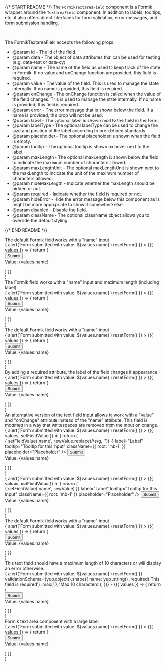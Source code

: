 
{/* START README */}
The `FormikTextareaField` component is a Formik wrapper around the `TextareaField` component. In addition to labels, tooltips, etc. it also offers direct interfaces for form validation, error messages, and form submission handling.

<br />

The FormikTextareaField accepts the following props:

- @param id - The id of the field.
- @param data - The object of data attributes that can be used for testing (e.g. data-test or data-cy)
- @param name - The name of the field as used to keep track of the state in Formik. If no value and onChange function are provided, this field is required.
- @param value - The value of the field. This is used to manage the state internally. If no name is provided, this field is required.
- @param onChange - The onChange function is called when the value of the field changes. This is used to manage the state internally. If no name is provided, this field is required.
- @param error - The error message that is shown below the field. If a name is provided, this prop will not be used.
- @param label - The optional label is shown next to the field in the form.
- @param labelType - The optional labelType can be used to change the size and position of the label according to pre-defined standards.
- @param placeholder - The optional placeholder is shown when the field is empty.
- @param tooltip - The optional tooltip is shown on hover next to the label.
- @param maxLength - The optional maxLength is shown below the field to indicate the maximum number of characters allowed.
- @param maxLengthUnit - The optional maxLengthUnit is shown next to the maxLength to indicate the unit of the maximum number of characters allowed.
- @param hideMaxLength - Indicate whether the maxLength should be hidden or not.
- @param required - Indicate whether the field is required or not.
- @param hideError - Hide the error message below this component as is might be more appropriate to show it somewhere else.
- @param disabled - Disable the field.
- @param className - The optional className object allows you to override the default styling.

{/* END README */}

  <div>
    <div>The default Formik field works with a "name" input</div>
    <Formik
      initialValues={{
        name: '',
      }}
      isInitialValid={false}
      onSubmit={async (values, { resetForm }) => {
        alert(`Form submitted with value: ${values.name}`)
        resetForm()
      }}
    >
      {({ values }) => {
        return (
          <div>
            <Form>
              <FormikTextareaField
                name="name"
                label="Label"
                tooltip="Tooltip for this input"
                className={{ root: 'mb-1 w-96' }}
                placeholder="Placeholder"
              />
              <Button type="submit">Submit</Button>
            </Form>
            <div>Value: {values.name}</div>
          </div>
        )
      }}
    </Formik>
  </div>
)

  <div>
    <div>
      The Formik field works with a "name" input and maximum length (including
      label)
    </div>
    <Formik
      initialValues={{
        name: '',
      }}
      isInitialValid={false}
      onSubmit={async (values, { resetForm }) => {
        alert(`Form submitted with value: ${values.name}`)
        resetForm()
      }}
    >
      {({ values }) => {
        return (
          <div>
            <Form>
              <FormikTextareaField
                name="name"
                label="Label"
                tooltip="Tooltip for this input"
                className={{ root: 'mb-1' }}
                placeholder="Placeholder"
                maxLength={20}
                maxLengthUnit="characters"
              />
              <Button type="submit">Submit</Button>
            </Form>
            <div>Value: {values.name}</div>
          </div>
        )
      }}
    </Formik>
  </div>
)

  <div>
    <div>The default Formik field works with a "name" input</div>
    <Formik
      initialValues={{
        name: '',
      }}
      isInitialValid={false}
      onSubmit={async (values, { resetForm }) => {
        alert(`Form submitted with value: ${values.name}`)
        resetForm()
      }}
    >
      {({ values }) => {
        return (
          <div>
            <Form>
              <FormikTextareaField
                disabled
                name="name"
                label="Label"
                tooltip="Tooltip for a disabled text field"
                className={{ root: 'mb-1' }}
                placeholder="Placeholder (disabled field)"
              />
              <Button type="submit">Submit</Button>
            </Form>
            <div>Value: {values.name}</div>
          </div>
        )
      }}
    </Formik>
  </div>
)

  <div>
    <div>
      By adding a required attribute, the label of the field changes it
      appearance
    </div>
    <Formik
      initialValues={{
        name: '',
      }}
      isInitialValid={false}
      onSubmit={async (values, { resetForm }) => {
        alert(`Form submitted with value: ${values.name}`)
        resetForm()
      }}
    >
      {({ values }) => {
        return (
          <div>
            <Form>
              <FormikTextareaField
                required
                name="name"
                label="Label"
                tooltip="Tooltip for this input"
                className={{ root: 'mb-1' }}
                placeholder="Placeholder"
              />
              <Button type="submit">Submit</Button>
            </Form>
            <div>Value: {values.name}</div>
          </div>
        )
      }}
    </Formik>
  </div>
)

  <div>
    <div>
      An alternative version of the text field input allows to work with a
      "value" and "onChange" attribute instead of the "name" attribute. This
      field is modified in a way that whitespaces are removed from the input on
      change.
    </div>
    <Formik
      initialValues={{
        name: '',
      }}
      isInitialValid={false}
      onSubmit={async (values, { resetForm }) => {
        alert(`Form submitted with value: ${values.name}`)
        resetForm()
      }}
    >
      {({ values, setFieldValue }) => {
        return (
          <div>
            <Form>
              <FormikTextareaField
                value={values.name}
                onChange={(newValue) => {
                  setFieldValue('name', newValue.replace(/\s/g, ''))
                }}
                label="Label"
                tooltip="Tooltip for this input"
                className={{ root: 'mb-1' }}
                placeholder="Placeholder"
              />
              <Button type="submit">Submit</Button>
            </Form>
            <div>Value: {values.name}</div>
          </div>
        )
      }}
    </Formik>
  </div>
)

  <div>
    <Formik
      initialValues={{
        name: '',
      }}
      isInitialValid={false}
      onSubmit={async (values, { resetForm }) => {
        alert(`Form submitted with value: ${values.name}`)
        resetForm()
      }}
    >
      {({ values, setFieldValue }) => {
        return (
          <div>
            <Form>
              <FormikTextareaField
                isTouched
                error="Error message"
                value={values.name}
                onChange={(newValue) => {
                  setFieldValue('name', newValue)
                }}
                label="Label"
                tooltip="Tooltip for this input"
                className={{ root: 'mb-1' }}
                placeholder="Placeholder"
              />
              <Button type="submit">Submit</Button>
            </Form>
            <div>Value: {values.name}</div>
          </div>
        )
      }}
    </Formik>
  </div>
)

  <div>
    <div>The default Formik field works with a "name" input</div>
    <Formik
      initialValues={{
        name: '',
      }}
      isInitialValid={false}
      onSubmit={async (values, { resetForm }) => {
        alert(`Form submitted with value: ${values.name}`)
        resetForm()
      }}
    >
      {({ values }) => {
        return (
          <div>
            <Form>
              <FormikTextareaField
                name="name"
                label="Label"
                tooltip="Tooltip for this input"
                className={{
                  root: 'mb-1 w-1/2',
                  label: 'text-red-500',
                  input: 'bg-uzh-blue-20',
                  error: 'text-red-700',
                }}
                placeholder="Placeholder"
              />
              <Button type="submit">Submit</Button>
            </Form>
            <div>Value: {values.name}</div>
          </div>
        )
      }}
    </Formik>
  </div>
)

  <div>
    <div>
      This text field should have a maximum length of 10 characters or will
      display an error otherwise.
    </div>
    <Formik
      initialValues={{
        name: '',
      }}
      isInitialValid={false}
      onSubmit={async (values, { resetForm }) => {
        alert(`Form submitted with value: ${values.name}`)
        resetForm()
      }}
      validationSchema={yup.object().shape({
        name: yup
          .string()
          .required('This field is required')
          .max(10, 'Max 10 characters'),
      })}
    >
      {({ values }) => {
        return (
          <div>
            <Form>
              <FormikTextareaField
                name="name"
                label="Label"
                tooltip="Tooltip for this input"
                className={{ root: 'mb-1' }}
                placeholder="Placeholder"
              />
              <Button type="submit">Submit</Button>
            </Form>
            <div>Value: {values.name}</div>
          </div>
        )
      }}
    </Formik>
  </div>
)

  <div>
    <div>Formik text area component with a large label</div>
    <Formik
      initialValues={{
        name: '',
      }}
      isInitialValid={false}
      onSubmit={async (values, { resetForm }) => {
        alert(`Form submitted with value: ${values.name}`)
        resetForm()
      }}
    >
      {({ values }) => {
        return (
          <div>
            <Form>
              <FormikTextareaField
                required
                name="name"
                label="Label"
                labelType="large"
                tooltip="Tooltip for this input"
                className={{ root: 'mb-1' }}
                placeholder="Placeholder"
              />
              <Button type="submit">Submit</Button>
            </Form>
            <div>Value: {values.name}</div>
          </div>
        )
      }}
    </Formik>
  </div>
)
